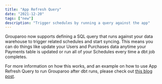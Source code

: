 ```yaml
---
title: "App Refresh Query"
date: "2021-12-20"
tags: ["new"]
description: "Trigger schedules by running a query against the app"
---
```


Grouparoo now supports defining a SQL query that runs against your data warehouse to trigger related schedules and start syncing. This means you can do things like update your Users and Purchases data anytime your Payments table is updated or run all of your Schedules every time a dbt job completes.

For more information on how this works, and an example on how to use App Refresh Query to run Grouparoo after dbt runs, please check out [this blog post](/blog/app-refresh-grouparoo-and-dbt).
